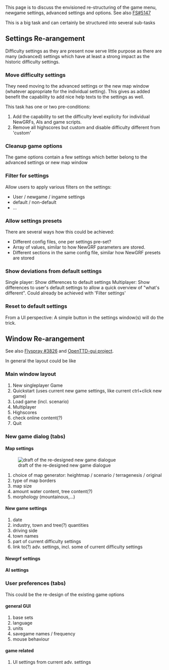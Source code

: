 This page is to discuss the envisioned re-structuring of the game menu, newgame settings, advanced settings and options.
See also [http://bugs.openttd.org/task/5147 FS#5147]

This is a big task and can certainly be structured into several sub-tasks

== Settings Re-arangement ==

Difficulty settings as they are present now serve little purpose as there are many (advanced) settings which have at least a strong impact as the historic difficulty settings.

=== Move difficulty settings ===
They need moving to the advanced settings or the new map window (whatever appropriate for the individual setting). This gives as added benefit the capability to add nice help texts to the settings as well.


This task has one or two pre-conditions:
#Add the capability to set the difficulty level explicity for individual NewGRFs, AIs and game scripts.
#Remove all highscores but custom and disable difficulty different from 'custom'

=== Cleanup game options ===
The game options contain a few settings which better belong to the advanced settings or new map window

=== Filter for settings ===
Allow users to apply various filters on the settings:
* User / newgame / ingame settings
* default / non-default
* ...

=== Allow settings presets ===
There are several ways how this could be achieved:
*Different config files, one per settings pre-set? 
*Array of values, similar to how NewGRF parameters are stored.
*Different sections in the same config file, similar how NewGRF presets are stored

=== Show deviations from default settings ===
Single player: Show differences to default settings
Multiplayer: Show differences to user's default settings to allow a quick overview of "what's different". Could already be achieved with 'Filter settings'

=== Reset to default settings ===
From a UI perspective: A simple button in the settings window(s) will do the trick.

== Window Re-arangement ==

See also [http://bugs.openttd.org/task/3826 Flyspray #3826] and [http://dev.openttdcoop.org/projects/openttd-gui OpenTTD-gui project].

In general the layout could be like

=== Main window layout ===
# New singleplayer Game
# Quickstart (uses current new game settings, like current ctrl+click new game)
# Load game (incl. scenario)
# Multiplayer
# Highscores
# check online content(?)
# Quit

=== New game dialog (tabs) ===

==== Map settings ====
[[File:en/Development/Design Drafts/Newgame draft.png|frame|draft of the re-designed new game dialogue]]
#choice of map generator: heightmap / scenario / terragenesis / original
#type of map borders
#map size
#amount water content, tree content(?)
#morphology (mountainous,...)
==== New game settings ====
# date
# industry, town and tree(?) quantities
# driving side
# town names
# part of current difficulty settings
# link to(?) adv. settings, incl. some of current difficulty settings
==== Newgrf settings ====
==== AI settings ====

=== User preferences (tabs) ===
This could be the re-design of the existing game options
==== general GUI ====
# base sets
# language
# units
# savegame names / frequency
# mouse behaviour

==== game related ====
# UI settings from current adv. settings
